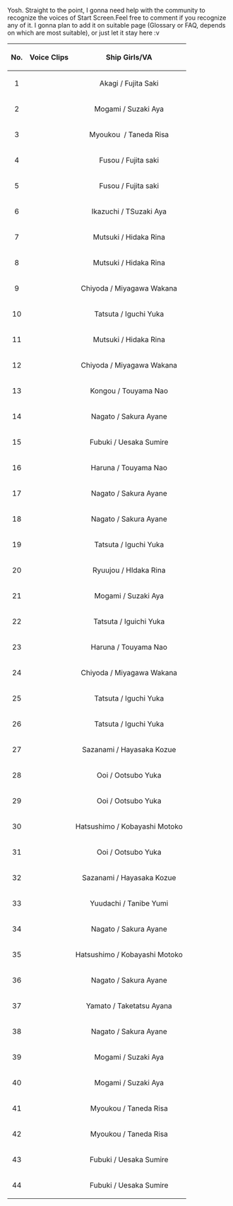 Yosh. Straight to the point, I gonna need help with the community to recognize the voices of Start Screen.Feel free to comment if you recognize any of it. I gonna plan to add it on suitable page (Glossary or FAQ, depends on which are most suitable), or just let it stay here :v

{| border="1"
!No.
!Voice Clips
!Ship Girls/VA
|-
| style="text-align:center;" |1
| style="text-align:center;" |{{Audio|file=Title01.ogg}}
| style="text-align:center;" |Akagi / Fujita Saki
|-
| style="text-align:center;" |2
| style="text-align:center;" |{{Audio|file=Title02.ogg}}
| style="text-align:center;" |Mogami / Suzaki Aya
|-
| style="text-align:center;" |3
| style="text-align:center;" |{{Audio|file=Title03.ogg}}
| style="text-align:center;" |Myoukou  / Taneda Risa
|-
| style="text-align:center;" |4
| style="text-align:center;" |{{Audio|file=Title04.ogg}}
| style="text-align:center;" |Fusou / Fujita saki
|-
| style="text-align:center;" |5
| style="text-align:center;" |{{Audio|file=Title05.ogg}}
| style="text-align:center;" |Fusou / Fujita saki
|-
| style="text-align:center;" |6
| style="text-align:center;" |{{Audio|file=Title06.ogg}}
| style="text-align:center;" |Ikazuchi / TSuzaki Aya
|-
| style="text-align:center;" |7
| style="text-align:center;" |{{Audio|file=Title07.ogg}}
| style="text-align:center;" |Mutsuki / Hidaka Rina
|-
| style="text-align:center;" |8
| style="text-align:center;" |{{Audio|file=Title08.ogg}}
| style="text-align:center;" |Mutsuki / Hidaka Rina
|-
| style="text-align:center;" |9
| style="text-align:center;" |{{Audio|file=Title09.ogg}}
| style="text-align:center;" |Chiyoda / Miyagawa Wakana
|-
| style="text-align:center;" |10
| style="text-align:center;" |{{Audio|file=Title10.ogg}}
| style="text-align:center;" |Tatsuta / Iguchi Yuka
|-
| style="text-align:center;" |11
| style="text-align:center;" |{{Audio|file=Title11.ogg}}
| style="text-align:center;" |Mutsuki / Hidaka Rina
|-
| style="text-align:center;" |12
| style="text-align:center;" |{{Audio|file=Title12.ogg}}
| style="text-align:center;" |Chiyoda / Miyagawa Wakana
|-
| style="text-align:center;" |13
| style="text-align:center;" |{{Audio|file=Title13.ogg}}
| style="text-align:center;" |Kongou / Touyama Nao
|-
| style="text-align:center;" |14
| style="text-align:center;" |{{Audio|file=Title14.ogg}}
| style="text-align:center;" |Nagato / Sakura Ayane
|-
| style="text-align:center;" |15
| style="text-align:center;" |{{Audio|file=Title15.ogg}}
| style="text-align:center;" |Fubuki / Uesaka Sumire
|-
| style="text-align:center;" |16
| style="text-align:center;" |{{Audio|file=Title16.ogg}}
| style="text-align:center;" |Haruna / Touyama Nao
|-
| style="text-align:center;" |17
| style="text-align:center;" |{{Audio|file=Title17.ogg}}
| style="text-align:center;" |Nagato / Sakura Ayane
|-
| style="text-align:center;" |18
| style="text-align:center;" |{{Audio|file=Title18.ogg}}
| style="text-align:center;" |Nagato / Sakura Ayane
|-
| style="text-align:center;" |19
| style="text-align:center;" |{{Audio|file=Title19.ogg}}
| style="text-align:center;" |Tatsuta / Iguchi Yuka
|-
| style="text-align:center;" |20
| style="text-align:center;" |{{Audio|file=Title20.ogg}}
| style="text-align:center;" |Ryuujou / HIdaka Rina
|-
| style="text-align:center;" |21
| style="text-align:center;" |{{Audio|file=Title21.ogg}}
| style="text-align:center;" |Mogami / Suzaki Aya
|-
| style="text-align:center;" |22
| style="text-align:center;" |{{Audio|file=Title22.ogg}}
| style="text-align:center;" |Tatsuta / Iguichi Yuka
|-
| style="text-align:center;" |23
| style="text-align:center;" |{{Audio|file=Title23.ogg}}
| style="text-align:center;" |Haruna / Touyama Nao
|-
| style="text-align:center;" |24
| style="text-align:center;" |{{Audio|file=Title24.ogg}}
| style="text-align:center;" |Chiyoda / Miyagawa Wakana
|-
| style="text-align:center;" |25
| style="text-align:center;" |{{Audio|file=Title25.ogg}}
| style="text-align:center;" |Tatsuta / Iguchi Yuka
|-
| style="text-align:center;" |26
| style="text-align:center;" |{{Audio|file=Title26.ogg}}
| style="text-align:center;" |Tatsuta / Iguchi Yuka
|-
| style="text-align:center;" |27
| style="text-align:center;" |{{Audio|file=Title27.ogg}}
| style="text-align:center;" |Sazanami / Hayasaka Kozue
|-
| style="text-align:center;" |28
| style="text-align:center;" |{{Audio|file=Title28.ogg}}
| style="text-align:center;" |Ooi / Ootsubo Yuka
|-
| style="text-align:center;" |29
| style="text-align:center;" |{{Audio|file=Title29.ogg}}
| style="text-align:center;" |Ooi / Ootsubo Yuka
|-
| style="text-align:center;" |30
| style="text-align:center;" |{{Audio|file=Title30.ogg}}
| style="text-align:center;" |Hatsushimo / Kobayashi Motoko
|-
| style="text-align:center;" |31
| style="text-align:center;" |{{Audio|file=Title31.ogg}}
| style="text-align:center;" |Ooi / Ootsubo Yuka
|-
| style="text-align:center;" |32
| style="text-align:center;" |{{Audio|file=Title32.ogg}}
| style="text-align:center;" |Sazanami / Hayasaka Kozue
|-
| style="text-align:center;" |33
| style="text-align:center;" |{{Audio|file=Title33.ogg}}
| style="text-align:center;" |Yuudachi / Tanibe Yumi
|-
| style="text-align:center;" |34
| style="text-align:center;" |{{Audio|file=Title34.ogg}}
| style="text-align:center;" |Nagato / Sakura Ayane
|-
| style="text-align:center;" |35
| style="text-align:center;" |{{Audio|file=Title35.ogg}}
| style="text-align:center;" |Hatsushimo / Kobayashi Motoko
|-
| style="text-align:center;" |36
| style="text-align:center;" |{{Audio|file=Title36.ogg}}
| style="text-align:center;" |Nagato / Sakura Ayane
|-
| style="text-align:center;" |37
| style="text-align:center;" |{{Audio|file=Title37.ogg}}
| style="text-align:center;" |Yamato / Taketatsu Ayana
|-
| style="text-align:center;" |38
| style="text-align:center;" |{{Audio|file=Title38.ogg}}
| style="text-align:center;" |Nagato / Sakura Ayane
|-
| style="text-align:center;" |39
| style="text-align:center;" |{{Audio|file=Title39.ogg}}
| style="text-align:center;" |Mogami / Suzaki Aya
|-
| style="text-align:center;" |40
| style="text-align:center;" |{{Audio|file=Title40.ogg}}
| style="text-align:center;" |Mogami / Suzaki Aya
|-
| style="text-align:center;" |41
| style="text-align:center;" |{{Audio|file=Title41.ogg}}
| style="text-align:center;" |Myoukou / Taneda Risa
|-
| style="text-align:center;" |42
| style="text-align:center;" |{{Audio|file=Title42.ogg}}
| style="text-align:center;" |Myoukou / Taneda Risa
|-
| style="text-align:center;" |43
| style="text-align:center;" |{{Audio|file=Title43.ogg}}
| style="text-align:center;" |Fubuki / Uesaka Sumire
|-
| style="text-align:center;" |44
| style="text-align:center;" |{{Audio|file=Title44.ogg}}
| style="text-align:center;" |Fubuki / Uesaka Sumire
|}<ac_metadata title="Kancolle Start Screen Voice"> </ac_metadata>